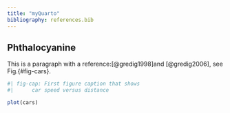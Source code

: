```yaml
---
title: "myQuarto"
bibliography: references.bib
---
```


## Phthalocyanine

This is a paragraph with a reference:[@gredig1998]and [@gredig2006], see Fig.{#fig-cars}.

```r
#| fig-cap: First figure caption that shows
#|      car speed versus distance

plot(cars)

```
